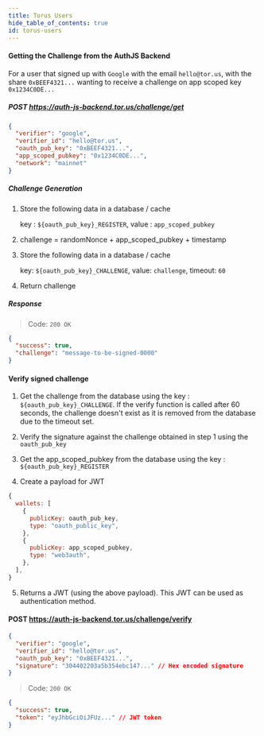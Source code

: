 ```yaml
---
title: Torus Users
hide_table_of_contents: true
id: torus-users
---
```


#### Getting the Challenge from the AuthJS Backend

For a user that signed up with `Google` with the email `hello@tor.us`, with the share `0xBEEF4321...` wanting to receive a challenge on app scoped key
`0x1234C0DE...`

##### POST https://auth-js-backend.tor.us/challenge/get

```json
{
  "verifier": "google",
  "verifier_id": "hello@tor.us",
  "oauth_pub_key": "0xBEEF4321...",
  "app_scoped_pubkey": "0x1234C0DE...",
  "network": "mainnet"
}
```

##### Challenge Generation

1. Store the following data in a database / cache

   key : `${oauth_pub_key}_REGISTER`, value : `app_scoped_pubkey`

2. challenge = randomNonce + app_scoped_pubkey + timestamp

3. Store the following data in a database / cache

   key: `${oauth_pub_key}_CHALLENGE`, value: `challenge`, timeout: `60`

4. Return challenge

##### Response

> Code: `200 OK`

```json
{
  "success": true,
  "challenge": "message-to-be-signed-0000"
}
```

#### Verify signed challenge

1. Get the challenge from the database using the key : `${oauth_pub_key}_CHALLENGE`. If the verify function is called after 60 seconds, the challenge
   doesn't exist as it is removed from the database due to the timeout set.

2. Verify the signature against the challenge obtained in step 1 using the `oauth_pub_key`

3. Get the app_scoped_pubkey from the database using the key : `${oauth_pub_key}_REGISTER`

4. Create a payload for JWT

```javascript
{
  wallets: [
    {
      publicKey: oauth_pub_key,
      type: "oauth_public_key",
    },
    {
      publicKey: app_scoped_pubkey,
      type: "web3auth",
    },
  ],
}
```

5. Returns a JWT (using the above payload). This JWT can be used as authentication method.

#### POST https://auth-js-backend.tor.us/challenge/verify

```json
{
  "verifier": "google",
  "verifier_id": "hello@tor.us",
  "oauth_pub_key": "0xBEEF4321...",
  "signature": "304402203a5b354ebc147..." // Hex encoded signature
}
```

> Code: `200 OK`

```json
{
  "success": true,
  "token": "eyJhbGciOiJFUz..." // JWT token
}
```
